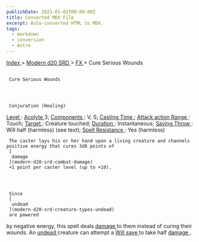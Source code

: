 ```yaml
---
publishDate: 2023-01-02T00:00:00Z
title: Converted MDX File
excerpt: Auto-converted HTML to MDX.
tags:
  - markdown
  - conversion
  - Astro
---
```







[
      Index
     ](-index)
     >
     [
      Modern d20 SRD
     ](modern-d20-srd-index)
     >
     [
      FX
     ](modern-d20-srd-fx-index)
     > Cure Serious Wounds
    





## 
     Cure Serious Wounds
    



     Conjuration (Healing)
    



[
      Level
     ](modern-d20-srd-fx-level)
     :
     [
      Acolyte
     ](modern-d20-srd-classes-advanced-acolyte)
     3;
     [
      Components
     ](modern-d20-srd-fx-components)
     : V, S;
     [
      Casting Time
     ](modern-d20-srd-fx-casting-time)
     ;
     [
      Attack action
     ](modern-d20-srd-combat-attack-actions)
[
      Range
     ](modern-d20-srd-fx-range)
     : Touch;
     [
      Target
     ](modern-d20-srd-fx-target)
     : Creature touched;
     [
      Duration
     ](modern-d20-srd-fx-duration)
     :  Instantaneous;
     [
      Saving Throw
     ](modern-d20-srd-basics-saving-throws)
     : Will half (harmless) (see text);
     [
      Spell Resistance
     ](modern-d20-srd-special-abilities-spell-resistance)
     : Yes (harmless)
    



     The caster lays his or her hand upon a living creature and channels positive energy that cures 3d8 points of
     [
      damage
     ](modern-d20-srd-combat-damage)
     +1 point per caster level (up to +10).
    



     Since
     [
      undead
     ](modern-d20-srd-creature-types-undead)
     are powered
by negative energy, this spell deals
     [
      damage
     ](modern-d20-srd-combat-damage)
     to
them instead of curing their wounds. An
     [
      undead
     ](modern-d20-srd-creature-types-undead)
     creature
can attempt a
     [
      Will
save
     ](modern-d20-srd-basics-saving-throws)
     to take half
     [
      damage
     ](modern-d20-srd-combat-damage)
     .
    




